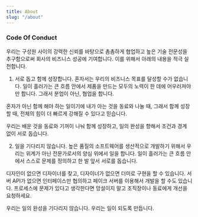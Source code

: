 ```yaml
---
title: About
slug: "/about"
---
```


### Code Of Conduct

우리는 구성원 사이의 강력한 신뢰를 바탕으로 촘촘하게 협업하고 높은 기술 전문성을 추구함으로써 회사의 비즈니스 성공에 기여합니다. 이를 위해서 아래의 내용을 적극 실천합니다.

1. 서로 돕고 함께 성장합니다.
   혼자서는 우리의 비즈니스 목표를 달성할 수가 없습니다. 일이 흘러가는 큰 흐름 안에서 제품을 만드는 모두의 노력이 한 데에 어우러져야만 합니다. 그래서 분업이 아닌, 협업을 합니다.

혼자가 아닌 함께 해야 하는 일이기에 내가 아는 것을 동료와 나눌 때, 그래서 함께 성장할 때, 전체의 힘이 더 빠르게 강해질 수 있다고 믿습니다.

우리는 배운 것을 동료와 기꺼이 나눠 함께 성장하고, 일의 완성을 향해서 조건과 경계 없이 서로 돕습니다.

2. 일을 기다리지 않습니다.
   높은 품질의 소프트웨어를 생산적으로 개발하기 위해서 우리는 위계가 아닌 전문가로서의 양심 위에서 일을 합니다. 일이 흘러가는 큰 흐름 안에서 스스로 문제를 정의하고 한 발 앞서 서로를 돕습니다.

디자인이 없으면 디자이너를 찾고, 디자이너가 없으면 더미로 구현을 할 수 있습니다. 서버 API가 없으면 인터페이스만 협의하고 페이크 서버를 이용해서 개발을 할 수도 있습니다. 프로세스에 문제가 있다고 생각한다면 망설이지 말고 조직장이나 동료에게 개선을 요청하세요.

우리는 일의 완성을 기다리지 않습니다. 우리는 일이 되도록 만듭니다.
